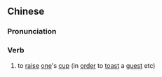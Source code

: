 {{also|把盏}}
==Chinese==
{{zh-forms|s=把盏}}

===Pronunciation===
{{zh-pron
|m=bǎzhǎn
|mn=pé-chóaⁿ
|cat=v
}}

===Verb===
{{zh-verb}}

# {{lb|zh|archaic}} to [[raise]] [[one]]'s [[cup]] (in [[order]] to [[toast]] a [[guest]] etc)